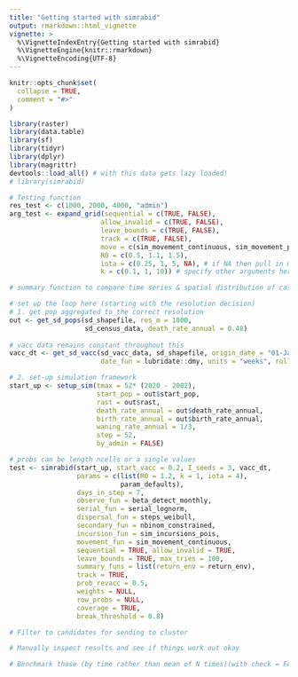 ```yaml
---
title: "Getting started with simrabid"
output: rmarkdown::html_vignette
vignette: >
  %\VignetteIndexEntry{Getting started with simrabid}
  %\VignetteEngine{knitr::rmarkdown}
  %\VignetteEncoding{UTF-8}
---
```


```r
knitr::opts_chunk$set(
  collapse = TRUE,
  comment = "#>"
)
```

```r
library(raster)
library(data.table)
library(sf)
library(tidyr)
library(dplyr)
library(magrittr)
devtools::load_all() # with this data gets lazy loaded!
# library(simrabid)

```


```r
# Testing function
res_test <- c(1000, 2000, 4000, "admin")
arg_test <- expand_grid(sequential = c(TRUE, FALSE), 
                       allow_invalid = c(TRUE, FALSE),
                       leave_bounds = c(TRUE, FALSE), 
                       track = c(TRUE, FALSE),
                       move = c(sim_movement_continuous, sim_movement_prob), # if prob get weights for each cell! 
                       R0 = c(0.5, 1.1, 1.5), 
                       iota = c(0.25, 1, 5, NA), # if NA then pull in mock empirical incursion data
                       k = c(0.1, 1, 10)) # specify other arguments here (single value)

# summary function to compare time series & spatial distribution of cases

# set up the loop here (starting with the resolution decision)
# 1. get pop aggregated to the correct resolution
out <- get_sd_pops(sd_shapefile, res_m = 1000, 
                   sd_census_data, death_rate_annual = 0.48)
  
# vacc data remains constant throughout this
vacc_dt <- get_sd_vacc(sd_vacc_data, sd_shapefile, origin_date = "01-Jan-2002",
                       date_fun = lubridate::dmy, units = "weeks", rollup = 4) 

# 2. set-up simulation framework
start_up <- setup_sim(tmax = 52* (2020 - 2002), 
                      start_pop = out$start_pop, 
                      rast = out$rast, 
                      death_rate_annual = out$death_rate_annual, 
                      birth_rate_annual = out$birth_rate_annual,
                      waning_rate_annual = 1/3,
                      step = 52, 
                      by_admin = FALSE)

# probs can be length ncells or a single values
test <- simrabid(start_up, start_vacc = 0.2, I_seeds = 3, vacc_dt,
                 params = c(list(R0 = 1.2, k = 1, iota = 4),
                            param_defaults),
                 days_in_step = 7,
                 observe_fun = beta_detect_monthly,
                 serial_fun = serial_lognorm,
                 dispersal_fun = steps_weibull,
                 secondary_fun = nbinom_constrained,
                 incursion_fun = sim_incursions_pois,
                 movement_fun = sim_movement_continuous,
                 sequential = TRUE, allow_invalid = TRUE,
                 leave_bounds = TRUE, max_tries = 100,
                 summary_funs = list(return_env = return_env),
                 track = TRUE,
                 prob_revacc = 0.5,
                 weights = NULL,
                 row_probs = NULL,
                 coverage = TRUE,
                 break_threshold = 0.8) 

```


```r

# Filter to candidates for sending to cluster

# Manually inspect results and see if things work out okay

```



```r

# Benchmark those (by time rather than mean of N times)(with check = FALSE)

```

